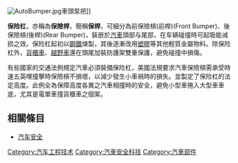 {{unreferenced|time=2010-10-26T16:13:04+00:00}}
{{noteTA
|1=zh-cn:保险杠; zh-tw:保險桿; zh-hk:泵把;
}}
[[File:AutoBumper.jpg|thumb]]車頭泵把]]

'''保险杠'''，亦稱為'''保險桿'''，簡稱'''保桿'''，可細分為前保險槓(前桿)(Front Bumper)、後保險槓(後桿)(Rear Bumper)，裝嵌於[[汽車|汽車]]頭部与尾部，在车辆碰撞時可起吸能减损之效。保险杠起初以[[鋼|鋼鐵]]煉製，其後逐漸改用[[塑膠|塑膠]]等其他輕質金屬物料。除保险杠外，[[貨櫃車|貨櫃車]]、[[越野車|越野車]]還在頭尾加裝防護架雙重保護，避免碰撞中損傷。 

有些國家的交通法例規定汽車必須裝備保险杠，美國法規要求汽車保險槓需承受時速五英哩撞擊時保險槓不損壞，以減少發生小車禍時的損失。並製定了保险杠的法定高度。此例全為保障高度各異之汽車相撞時的安全，避免小型車捲入大型車車底，尤其是電單車撞貨櫃車之個案。

== 相關條目 ==
* [[汽车安全|汽车安全]]

{{零件與附件}}

{{Authority control}}
[[Category:汽车工程技术|Category:汽车工程技术]]
[[Category:汽車安全科技|Category:汽車安全科技]]
[[Category:汽車部件|Category:汽車部件]]